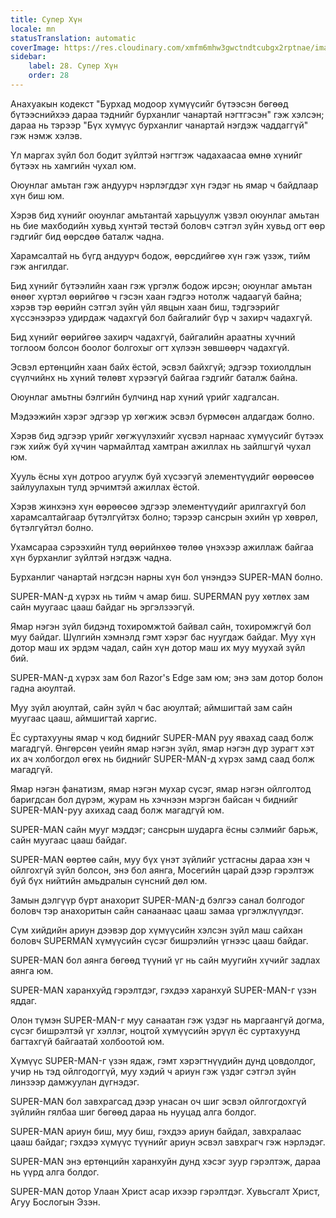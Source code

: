 ```yaml
---
title: Супер Хүн
locale: mn
statusTranslation: automatic
coverImage: https://res.cloudinary.com/xmfm6mhw3gwctndtcubgx2rptnae/image/upload/v1741354419/small_cover_la_gran_rebelion_28716e29d2.webp
sidebar:
    label: 28. Супер Хүн
    order: 28
---
```

Анахуакын кодекст "Бурхад модоор хүмүүсийг бүтээсэн бөгөөд бүтээснийхээ дараа тэднийг бурханлиг чанартай нэгтгэсэн" гэж хэлсэн; дараа нь тэрээр "Бүх хүмүүс бурханлиг чанартай нэгдэж чаддаггүй" гэж нэмж хэлэв.

Үл маргах зүйл бол бодит зүйлтэй нэгтгэж чадахаасаа өмнө хүнийг бүтээх нь хамгийн чухал юм.

Оюунлаг амьтан гэж андуурч нэрлэгддэг хүн гэдэг нь ямар ч байдлаар хүн биш юм.

Хэрэв бид хүнийг оюунлаг амьтантай харьцуулж үзвэл оюунлаг амьтан нь бие махбодийн хувьд хүнтэй төстэй боловч сэтгэл зүйн хувьд огт өөр гэдгийг бид өөрсдөө баталж чадна.

Харамсалтай нь бүгд андуурч бодож, өөрсдийгөө хүн гэж үзэж, тийм гэж ангилдаг.

Бид хүнийг бүтээлийн хаан гэж үргэлж бодож ирсэн; оюунлаг амьтан өнөөг хүртэл өөрийгөө ч гэсэн хаан гэдгээ нотолж чадаагүй байна; хэрэв тэр өөрийн сэтгэл зүйн үйл явцын хаан биш, тэдгээрийг хүссэнээрээ удирдаж чадахгүй бол байгалийг бүр ч захирч чадахгүй.

Бид хүнийг өөрийгөө захирч чадахгүй, байгалийн араатны хүчний тоглоом болсон боолог болгохыг огт хүлээн зөвшөөрч чадахгүй.

Эсвэл ертөнцийн хаан байх ёстой, эсвэл байхгүй; эдгээр тохиолдлын сүүлчийнх нь хүний ​​төлөвт хүрээгүй байгаа гэдгийг баталж байна.

Оюунлаг амьтны бэлгийн булчинд нар хүний үрийг хадгалсан.

Мэдээжийн хэрэг эдгээр үр хөгжиж эсвэл бүрмөсөн алдагдаж болно.

Хэрэв бид эдгээр үрийг хөгжүүлэхийг хүсвэл нарнаас хүмүүсийг бүтээх гэж хийж буй хүчин чармайлтад хамтран ажиллах нь зайлшгүй чухал юм.

Хууль ёсны хүн дотроо агуулж буй хүсээгүй элементүүдийг өөрөөсөө зайлуулахын тулд эрчимтэй ажиллах ёстой.

Хэрэв жинхэнэ хүн өөрөөсөө эдгээр элементүүдийг арилгахгүй бол харамсалтайгаар бүтэлгүйтэх болно; тэрээр сансрын эхийн үр хөврөл, бүтэлгүйтэл болно.

Ухамсараа сэрээхийн тулд өөрийнхөө төлөө үнэхээр ажиллаж байгаа хүн бурханлиг зүйлтэй нэгдэж чадна.

Бурханлиг чанартай нэгдсэн нарны хүн бол үнэндээ SUPER-MAN болно.

SUPER-MAN-д хүрэх нь тийм ч амар биш. SUPERMAN руу хөтлөх зам сайн муугаас цааш байдаг нь эргэлзээгүй.

Ямар нэгэн зүйл бидэнд тохиромжтой байвал сайн, тохиромжгүй бол муу байдаг. Шүлгийн хэмнэлд гэмт хэрэг бас нуугдаж байдаг. Муу хүн дотор маш их эрдэм чадал, сайн хүн дотор маш их муу муухай зүйл бий.

SUPER-MAN-д хүрэх зам бол Razor's Edge зам юм; энэ зам дотор болон гадна аюултай.

Муу зүйл аюултай, сайн зүйл ч бас аюултай; аймшигтай зам сайн муугаас цааш, аймшигтай харгис.

Ёс суртахууны ямар ч код биднийг SUPER-MAN руу явахад саад болж магадгүй. Өнгөрсөн үеийн ямар нэгэн зүйл, ямар нэгэн дүр зурагт хэт их ач холбогдол өгөх нь биднийг SUPER-MAN-д хүрэх замд саад болж магадгүй.

Ямар нэгэн фанатизм, ямар нэгэн мухар сүсэг, ямар нэгэн ойлголтод баригдсан бол дүрэм, журам нь хэчнээн мэргэн байсан ч биднийг SUPER-MAN-руу ахихад саад болж магадгүй юм.

SUPER-MAN сайн мууг мэддэг; сансрын шударга ёсны сэлмийг барьж, сайн муугаас цааш байдаг.

SUPER-MAN өөртөө сайн, муу бүх үнэт зүйлийг устгасны дараа хэн ч ойлгохгүй зүйл болсон, энэ бол аянга, Мосегийн царай дээр гэрэлтэж буй бүх нийтийн амьдралын сүнсний дөл юм.

Замын дэлгүүр бүрт анахорит SUPER-MAN-д бэлгээ санал болгодог боловч тэр анахоритын сайн санаанаас цааш замаа үргэлжлүүлдэг.

Сүм хийдийн ариун дээвэр дор хүмүүсийн хэлсэн зүйл маш сайхан боловч SUPERMAN хүмүүсийн сүсэг бишрэлийн үгнээс цааш байдаг.

SUPER-MAN бол аянга бөгөөд түүний үг нь сайн муугийн хүчийг задлах аянга юм.

SUPER-MAN харанхуйд гэрэлтдэг, гэхдээ харанхуй SUPER-MAN-г үзэн яддаг.

Олон түмэн SUPER-MAN-г муу санаатан гэж үздэг нь маргаангүй догма, сүсэг бишрэлтэй үг хэллэг, ноцтой хүмүүсийн эрүүл ёс суртахуунд багтахгүй байгаатай холбоотой юм.

Хүмүүс SUPER-MAN-г үзэн ядаж, гэмт хэрэгтнүүдийн дунд цовдолдог, учир нь тэд ойлгодоггүй, муу хэдий ч ариун гэж үздэг сэтгэл зүйн линзээр дамжуулан дүгнэдэг.

SUPER-MAN бол завхрагсад дээр унасан оч шиг эсвэл ойлгогдохгүй зүйлийн гялбаа шиг бөгөөд дараа нь нууцад алга болдог.

SUPER-MAN ариун биш, муу биш, гэхдээ ариун байдал, завхралаас цааш байдаг; гэхдээ хүмүүс түүнийг ариун эсвэл завхрагч гэж нэрлэдэг.

SUPER-MAN энэ ертөнцийн харанхуйн дунд хэсэг зуур гэрэлтэж, дараа нь үүрд алга болдог.

SUPER-MAN дотор Улаан Христ асар ихээр гэрэлтдэг. Хувьсгалт Христ, Агуу Бослогын Эзэн.

